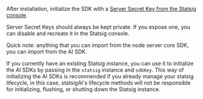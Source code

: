 After installation, initialize the SDK with a [Server Secret Key from the Statsig console](https://console.statsig.com/api_keys).

<Warning>
  Server Secret Keys should always be kept private. If you expose one, you can
  disable and recreate it in the Statsig console.
</Warning>

Quick note: anything that you can import from the node server core SDK, you can import from the AI SDK.

If you currently have an existing Statsig instance, you can use it to initialize the AI SDKs by passing in the `statsig` instance and `sdkKey`.
This way of initializing the AI SDKs is recommended if you already manage your statsig lifecycle, in this case, statsigAI's lifecycle methods will not be responsible for initializing, flushing, or shutting down the Statsig instance.
